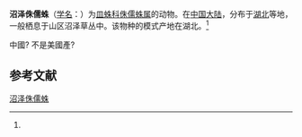 {{Speciesbox
| name = 沼泽侏儒蛛
| status = 
| status_system = 
| image = 
| genus = Meioneta
| species = palustris
| authority = (Li et Zhu, 1995)<ref name='id13302'>{{cite web| url =http://www.bioinfo.cn/db05/BjdwSpecies.php?action=view&id=13302| title =沼泽侏儒蛛| work =《中国动物物种编目数据库》| publisher =中国科学院微生物研究所| author =中国科学院动物研究所| accessdate =2009-04-28| deadurl =yes| archiveurl =https://web.archive.org/web/20160305015652/http://www.bioinfo.cn/db05/BjdwSpecies.php?action=view&id=13302| archivedate =2016-03-05}}</ref>
}}

'''沼泽侏儒蛛'''（[[学名|学名]]：{{lang|la|''Meioneta palustris''}}）为[[皿蛛科|皿蛛科]][[侏儒蛛属|侏儒蛛属]]的动物。在[[中国大陆|中国大陆]]，分布于[[湖北|湖北]]等地，一般栖息于山区沼泽草丛中。该物种的模式产地在湖北。<ref name='id13302'/>

中國?  不是美國產?
== 参考文献 ==
{{reflist}}

{{Wikispecies|Meioneta palustris}}
{{Taxonbar|from=Q2581115}}

[[Category:侏儒蛛属|沼泽侏儒蛛]]


{{蜘蛛小作品}}